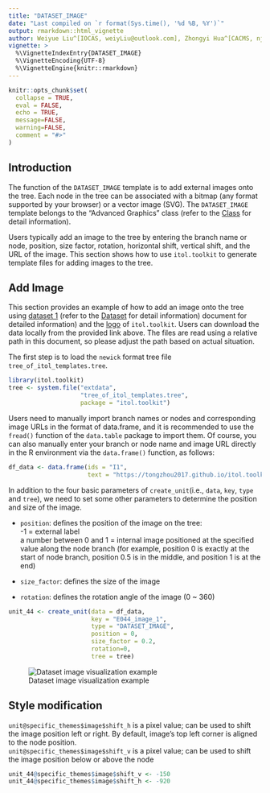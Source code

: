 ```yaml
---
title: "DATASET_IMAGE"
date: "Last compiled on `r format(Sys.time(), '%d %B, %Y')`"
output: rmarkdown::html_vignette
author: Weiyue Liu^[IOCAS, weiyLiu@outlook.com], Zhongyi Hua^[CACMS, njbxhzy@hotmail.com], Tong Zhou^[IOCAS, tongzhou2017@gmail.com]
vignette: >
  %\VignetteIndexEntry{DATASET_IMAGE}
  %\VignetteEncoding{UTF-8}
  %\VignetteEngine{knitr::rmarkdown}
---
```


```r
knitr::opts_chunk$set(
  collapse = TRUE,
  eval = FALSE,
  echo = TRUE,
  message=FALSE,
  warning=FALSE,
  comment = "#>"
)
```

## Introduction
The function of the `DATASET_IMAGE` template is to add external images onto the tree. Each node in the tree can be associated with a bitmap (any format supported by your browser) or a vector image (SVG). The `DATASET_IMAGE` template belongs to the "Advanced Graphics" class (refer to the [Class]() for detail information).

Users typically add an image to the tree by entering the branch name or node, position, size factor, rotation, horizontal shift, vertical shift, and the URL of the image. This section shows how to use `itol.toolkit` to generate template files for adding images to the tree.

## Add Image
This section provides an example of how to add an image onto the tree using [dataset 1](https://github.com/TongZhou2017/itol.toolkit/tree/master/inst/extdata/dataset1) (refer to the [Dataset](https://tongzhou2017.github.io/itol.toolkit/articles/Datasets.html) for detail information) document for detailed information) and the [logo](https://tongzhou2017.github.io/itol.toolkit/reference/figures/itol.toolkit_logo.jpg) of `itol.toolkit`. Users can download the data locally from the provided link above. The files are read using a relative path in this document, so please adjust the path based on actual situation.

The first step is to load the `newick` format tree file `tree_of_itol_templates.tree`.
```r
library(itol.toolkit)
tree <- system.file("extdata",
                    "tree_of_itol_templates.tree",
                    package = "itol.toolkit")
```
Users need to manually import branch names or nodes and corresponding image URLs in the format of data.frame, and it is recommended to use the `fread()` function of the `data.table` package to import them. Of course, you can also manually enter your branch or node name and image URL directly in the R environment via the `data.frame()` function, as follows:
```r
df_data <- data.frame(ids = "I1",
                      text = "https://tongzhou2017.github.io/itol.toolkit/reference/figures/itol.toolkit_logo.jpg")
```
In addition to the four basic parameters of `create_unit`(i.e., `data`, `key`, `type` and `tree`), we need to set some other parameters to determine the position and size of the image.

- `position`: defines the position of the image on the tree:  
\-1 = external label  
a number between 0 and 1 = internal image positioned at the specified value along the node branch (for example, position 0 is exactly at the start of node branch, position 0.5 is in the middle, and position 1 is at the end)

- `size_factor`: defines the size of the image

- `rotation`: defines the rotation angle of the image (0 ~ 360)

```r
unit_44 <- create_unit(data = df_data,
                       key = "E044_image_1",
                       type = "DATASET_IMAGE",
                       position = 0,
                       size_factor = 0.2,
                       rotation=0,
                       tree = tree)
```

![Dataset image visualization example](images/DATASET_IMAGE_1.png)

## Style modification
`unit@specific_themes$image$shift_h` is a pixel value; can be used to shift the image position left or right. By default, image's top left corner is aligned to the node position.  
`unit@specific_themes$image$shift_v` is a pixel value; can be used to shift the image position below or above the node
```r
unit_44@specific_themes$image$shift_v <- -150
unit_44@specific_themes$image$shift_h <- -920
```
